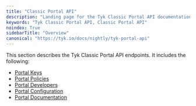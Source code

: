 ```yaml
---
title: "Classic Portal API"
description: "Landing page for the Tyk Classic Portal API documentation"
keywords: "Tyk Classic Portal API, Classic Portal API"
noindex: True
sidebarTitle: "Overview"
canonical: "https://tyk.io/docs/nightly/tyk-portal-api"
---
```



<LegacyClassicPortalApi/>


This section describes the Tyk Classic Portal API endpoints. It includes the following:

* [Portal Keys](/nightly/tyk-apis/tyk-portal-api/portal-keys)
* [Portal Policies](/nightly/tyk-apis/tyk-dashboard-api/portal-policies)
* [Portal Developers](/nightly/tyk-apis/tyk-portal-api/portal-developers)
* [Portal Configuration](/nightly/tyk-apis/tyk-portal-api/portal-configuration)
* [Portal Documentation](/nightly/tyk-apis/tyk-portal-api/portal-documentation)